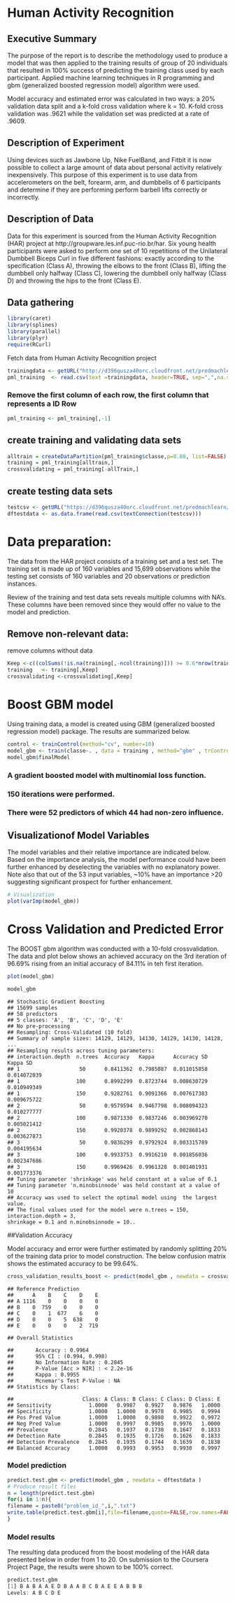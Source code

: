 

# Human Activity Recognition

## Executive Summary

The purpose of the report is to describe the methodology used to produce a model that was
then applied to the training results of group of 20 individuals that resulted
in 100% success of predicting the training class used by each participant.
Applied machine learning techniques in R programming and gbm (generalized
boosted regression model) algorithm were used.

Model accuracy and estimated error was calculated in two ways: a 20% validation data 
split and a k-fold cross validation where k = 10. K-fold cross validation was
.9621 while the validation set was predicted at a rate of .9609.

## Description of Experiment

Using devices
such as Jawbone Up, Nike FuelBand, and Fitbit it is now possible to collect a
large amount of data about personal activity relatively inexpensively. This
purpose of this experiment is to use data from accelerometers on the belt,
forearm, arm, and dumbbells of 6 participants and determine if they are performing
perform barbell lifts correctly or incorrectly.



## Description of Data

Data for this experiment is sourced from the Human Activity Recognition (HAR) project
at http://groupware.les.inf.puc-rio.br/har. Six young health participants were asked to perform one set of 10 repetitions of
the Unilateral Dumbbell Biceps Curl in five different fashions: exactly according to the specification (Class A), throwing the elbows to the front
(Class B), lifting the dumbbell only halfway (Class C), lowering the dumbbell only halfway (Class D) and throwing the hips to the front (Class E).



## Data gathering

```r
library(caret)
library(splines)
library(parallel)
library(plyr)
require(RCurl)
```

Fetch data from Human Activity Recognition project

```r
trainingdata <- getURL("http://d396qusza40orc.cloudfront.net/predmachlearn/pml-training.csv")
pml_training  <- read.csv(text =trainingdata, header=TRUE, sep=",",na.strings=c("NA",""))
```

### Remove the first column of each row,  the first column that represents a ID Row
```r
pml_training <- pml_training[,-1] 
```


## create training and validating data sets

```r
alltrain = createDataPartition(pml_training$classe,p=0.80, list=FALSE)
training = pml_training[alltrain,]
crossvalidating = pml_training[-allTrain,]
```

## create testing data sets
```r
testcsv <- getURL("https://d396qusza40orc.cloudfront.net/predmachlearn/pml-testing.csv")
dftestdata <- as.data.frame(read.csv(textConnection(testcsv)))
```


# Data preparation:

The data from the HAR project consists of a training set and a test set. The training set is made up of 160 variables and 15,699 observations while the testing set consists of 160 variables and 20 observations or
prediction instances. 

Review of the training and test data sets reveals multiple columns with NA’s. These columns have been removed since they would offer no
value to the model and prediction.  

## Remove non-relevant data: 
remove columns without data
```r
Keep <-c((colSums(!is.na(training[,-ncol(training)])) >= 0.6*nrow(training)))
training   <- training[,Keep]
crossvalidating <-crossvalidating[,Keep]
```

# Boost GBM model


Using training data, a model is created using GBM (generalized boosted regression model) package. The results are summarized below.

```r
control <- trainControl(method="cv", number=10)
model_gbm <- train(classe~. , data = training , method="gbm" , trControl=control ,  verbose = FALSE )
model_gbm$finalModel
```

### A gradient boosted model with multinomial loss function.
### 150 iterations were performed.
### There were 52 predictors of which 44 had non-zero influence.



## Visualizationof Model Variables



The model variables and their relative importance are indicated below. Based on the importance analysis, the model performance could have been further enhanced by deselecting the variables with no explanatory power. Note also that out of the 53 input variables, ~10% have an importance >20 suggesting significant prospect for further enhancement.

```r
# Visualization
plot(varImp(model_gbm))
```



# Cross Validation and Predicted Error

The BOOST gbm algorithm was conducted with a 10-fold crossvalidation. The data and plot below shows an achieved accuracy on the 3rd
iteration of 96.69% rising from an initial accuracy of 84.11% in teh first iteration.
```r
plot(model_gbm)
```

```r
model_gbm
```

```
## Stochastic Gradient Boosting 
## 15699 samples
## 58 predictors
## 5 classes: 'A', 'B', 'C', 'D', 'E' 
## No pre-processing
## Resampling: Cross-Validated (10 fold)
## Summary of sample sizes: 14129, 14129, 14130, 14129, 14130, 14128, ... 
## Resampling results across tuning parameters:
## interaction.depth  n.trees  Accuracy   Kappa      Accuracy SD  Kappa SD
## 1                   50      0.8411362  0.7985087  0.011015858  0.014072039
## 1                  100      0.8992299  0.8723744  0.008630729  0.010949349
## 1                  150      0.9282761  0.9091366  0.007617383  0.009675722
## 2                   50      0.9579594  0.9467798  0.008094323  0.010277777
## 2                  100      0.9871330  0.9837246  0.003969270  0.005021412
## 2                  150      0.9920378  0.9899292  0.002868143  0.003627873
## 3                   50      0.9836299  0.9792924  0.003315789  0.004195634
## 3                  100      0.9933753  0.9916210  0.001856036  0.002347686  
## 3                  150      0.9969426  0.9961328  0.001401931  0.001773376
## Tuning parameter 'shrinkage' was held constant at a value of 0.1
## Tuning parameter 'n.minobsinnode' was held constant at a value of 10
## Accuracy was used to select the optimal model using  the largest value.
## The final values used for the model were n.trees = 150, interaction.depth = 3,
shrinkage = 0.1 and n.minobsinnode = 10..
```

##Validation Accuracy

Model accuracy and error were further estimated by randomly splitting 20% of the training data prior to model construction.
The below confusion matrix shows the estimated accuracy to be 99.64%.

```r
cross_validation_results_boost <- predict(model_gbm , newdata = crossvalidating)confusionMatrix(df.val$classe , cross_validation_results_boost)Confusion Matrix and Statistics
```

```
## Reference Prediction
##      A    B    C    D    E
## A 1116    0    0    0    0
## B    0  759    0    0    0
## C    0    1  677    6    0
## D    0    0    5  638    0
## E    0    0    0    2  719

## Overall Statistics                                                       
##       Accuracy : 0.9964
##       95% CI : (0.994, 0.998)
##       No Information Rate : 0.2845
##       P-Value [Acc > NIR] : < 2.2e-16
##       Kappa : 0.9955         
##       Mcnemar's Test P-Value : NA            
## Statistics by Class:

##                      Class: A Class: B Class: C Class: D Class: E
## Sensitivity            1.0000   0.9987   0.9927   0.9876   1.0000
## Specificity            1.0000   1.0000   0.9978   0.9985   0.9994
## Pos Pred Value         1.0000   1.0000   0.9898   0.9922   0.9972
## Neg Pred Value         1.0000   0.9997   0.9985   0.9976   1.0000
## Prevalence             0.2845   0.1937   0.1738   0.1647   0.1833
## Detection Rate         0.2845   0.1935   0.1726   0.1626   0.1833
## Detection Prevalence   0.2845   0.1935   0.1744   0.1639   0.1838
## Balanced Accuracy      1.0000   0.9993   0.9953   0.9930   0.9997
```

### Model prediction

```r
predict.test.gbm <- predict(model_gbm , newdata = dftestdata )
# Produce result files
n = length(predict.test.gbm)
for(i in 1:n){
filename = paste0("problem_id_",i,".txt")
write.table(predict.test.gbm[i],file=filename,quote=FALSE,row.names=FALSE,col.names=FALSE)
}
```
### Model results
The resulting data produced from the boost modeling of the HAR data presented below in order from 1 to 20. On submission to the Coursera Project Page, the results were shown to be 100% correct.

```r
predict.test.gbm
[1] B A B A A E D B A A B C B A E E A B B B 
Levels: A B C D E
```





































































